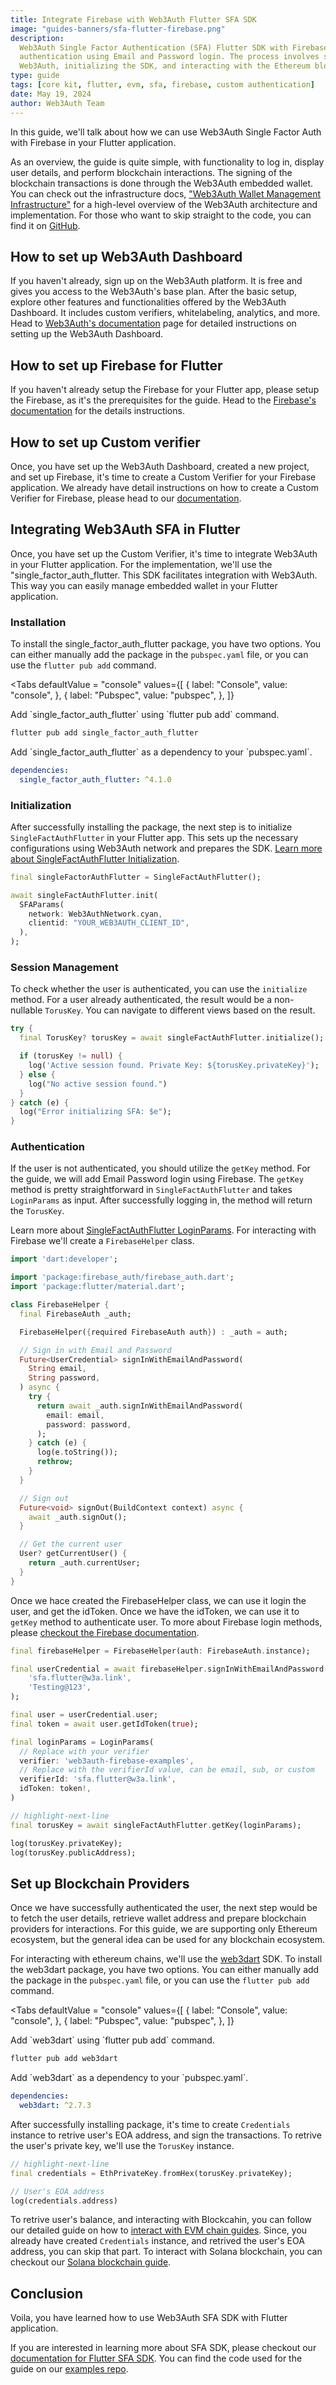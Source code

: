 ```yaml
---
title: Integrate Firebase with Web3Auth Flutter SFA SDK
image: "guides-banners/sfa-flutter-firebase.png"
description:
  Web3Auth Single Factor Authentication (SFA) Flutter SDK with Firebase enables secure blockchain
  authentication using Email and Password login. The process involves setting up Firebase and
  Web3Auth, initializing the SDK, and interacting with the Ethereum blockchain.
type: guide
tags: [core kit, flutter, evm, sfa, firebase, custom authentication]
date: May 19, 2024
author: Web3Auth Team
---
```



<SEO
  title="Integrate Firebase with Web3Auth Flutter SFA SDK"
  description="Learn how to use Web3Auth Single Factor Auth with Firebase in your Flutter Application."
  image="https://web3auth.io/docs/guides-banners/sfa-flutter-firebase.png"
  slug="/guides/sfa-flutter-firebase"
/>

In this guide, we'll talk about how we can use Web3Auth Single Factor Auth with Firebase in your
Flutter application.

As an overview, the guide is quite simple, with functionality to log in, display user details, and
perform blockchain interactions. The signing of the blockchain transactions is done through the
Web3Auth embedded wallet. You can check out the infrastructure docs,
["Web3Auth Wallet Management Infrastructure"](/docs/infrastructure) for a high-level overview of the
Web3Auth architecture and implementation. For those who want to skip straight to the code, you can
find it on
[GitHub](https://github.com/Web3Auth/web3auth-core-kit-examples/tree/main/single-factor-auth-flutter/sfa-flutter-quick-start).

## How to set up Web3Auth Dashboard

If you haven't already, sign up on the Web3Auth platform. It is free and gives you access to the
Web3Auth's base plan. After the basic setup, explore other features and functionalities offered by
the Web3Auth Dashboard. It includes custom verifiers, whitelabeling, analytics, and more. Head to
[Web3Auth's documentation](/docs/dashboard-setup) page for detailed instructions on setting up the
Web3Auth Dashboard.

## How to set up Firebase for Flutter

If you haven't already setup the Firebase for your Flutter app, please setup the Firebase, as it's
the prerequisites for the guide. Head to the
[Firebase's documentation](https://firebase.google.com/docs/flutter/setup) for the details
instructions.

## How to set up Custom verifier

Once, you have set up the Web3Auth Dashboard, created a new project, and set up Firebase, it's time
to create a Custom Verifier for your Firebase application. We already have detail instructions on
how to create a Custom Verifier for Firebase, please head to our
[documentation](https://web3auth.io/docs/auth-provider-setup/authentication-service-providers/firebase-service-provider).

## Integrating Web3Auth SFA in Flutter

Once, you have set up the Custom Verifier, it's time to integrate Web3Auth in your Flutter
application. For the implementation, we'll use the "single_factor_auth_flutter. This SDK facilitates
integration with Web3Auth. This way you can easily manage embedded wallet in your Flutter
application.

### Installation

To install the single_factor_auth_flutter package, you have two options. You can either manually add
the package in the `pubspec.yaml` file, or you can use the `flutter pub add` command.

<Tabs defaultValue = "console"
  values={[
    { label: "Console", value: "console", },
    { label: "Pubspec", value: "pubspec", },
  ]}
>

<TabItem value="console">
Add `single_factor_auth_flutter` using `flutter pub add` command.

```sh
flutter pub add single_factor_auth_flutter
```

</TabItem>

<TabItem value="pubspec">
Add `single_factor_auth_flutter` as a dependency to your `pubspec.yaml`.

```yaml
dependencies:
  single_factor_auth_flutter: ^4.1.0
```

</TabItem>
</Tabs>

### Initialization

After successfully installing the package, the next step is to initialize `SingleFactAuthFlutter` in
your Flutter app. This sets up the necessary configurations using Web3Auth network and prepares the
SDK.
[Learn more about SingleFactAuthFlutter Initialization](/docs/sdk/core-kit/sfa-flutter/initialize).

```dart
final singleFactorAuthFlutter = SingleFactAuthFlutter();

await singleFactAuthFlutter.init(
  SFAParams(
    network: Web3AuthNetwork.cyan,
    clientid: "YOUR_WEB3AUTH_CLIENT_ID",
  ),
);
```

### Session Management

To check whether the user is authenticated, you can use the `initialize` method. For a user already
authenticated, the result would be a non-nullable `TorusKey`. You can navigate to different views
based on the result.

```dart
try {
  final TorusKey? torusKey = await singleFactAuthFlutter.initialize();

  if (torusKey != null) {
    log('Active session found. Private Key: ${torusKey.privateKey}');
  } else {
    log("No active session found.")
  }
} catch (e) {
  log("Error initializing SFA: $e");
}
```

### Authentication

If the user is not authenticated, you should utilize the `getKey` method. For the guide, we will add
Email Password login using Firebase. The `getKey` method is pretty straightforward in
`SingleFactAuthFlutter` and takes `LoginParams` as input. After successfully logging in, the method
will return the `TorusKey`.

Learn more about
[SingleFactAuthFlutter LoginParams](/docs/sdk/core-kit/sfa-flutter/usage#loginparams). For
interacting with Firebase we'll create a `FirebaseHelper` class.

```dart
import 'dart:developer';

import 'package:firebase_auth/firebase_auth.dart';
import 'package:flutter/material.dart';

class FirebaseHelper {
  final FirebaseAuth _auth;

  FirebaseHelper({required FirebaseAuth auth}) : _auth = auth;

  // Sign in with Email and Password
  Future<UserCredential> signInWithEmailAndPassword(
    String email,
    String password,
  ) async {
    try {
      return await _auth.signInWithEmailAndPassword(
        email: email,
        password: password,
      );
    } catch (e) {
      log(e.toString());
      rethrow;
    }
  }

  // Sign out
  Future<void> signOut(BuildContext context) async {
    await _auth.signOut();
  }

  // Get the current user
  User? getCurrentUser() {
    return _auth.currentUser;
  }
}
```

Once we hace created the FirebaseHelper class, we can use it login the user, and get the idToken.
Once we have the idToken, we can use it to `getKey` method to authenticate user. To more about
Firebase login methods, please
[checkout the Firebase documentation](https://firebase.google.com/docs/auth/flutter/start).

```dart
final firebaseHelper = FirebaseHelper(auth: FirebaseAuth.instance);

final userCredential = await firebaseHelper.signInWithEmailAndPassword(
    'sfa.flutter@w3a.link',
    'Testing@123',
);

final user = userCredential.user;
final token = await user.getIdToken(true);

final loginParams = LoginParams(
  // Replace with your verifier
  verifier: 'web3auth-firebase-examples',
  // Replace with the verifierId value, can be email, sub, or custom
  verifierId: 'sfa.flutter@w3a.link',
  idToken: token!,
)

// highlight-next-line
final torusKey = await singleFactAuthFlutter.getKey(loginParams);

log(torusKey.privateKey);
log(torusKey.publicAddress);
```

## Set up Blockchain Providers

Once we have successfully authenticated the user, the next step would be to fetch the user details,
retrieve wallet address and prepare blockchain providers for interactions. For this guide, we are
supporting only Ethereum ecosystem, but the general idea can be used for any blockchain ecosystem.

For interacting with ethereum chains, we'll use the [web3dart](https://pub.dev/packages/web3dart)
SDK. To install the web3dart package, you have two options. You can either manually add the package
in the `pubspec.yaml` file, or you can use the `flutter pub add` command.

<Tabs defaultValue = "console"
  values={[
    { label: "Console", value: "console", },
    { label: "Pubspec", value: "pubspec", },
  ]}
>

<TabItem value="console">
Add `web3dart` using `flutter pub add` command.

```sh
flutter pub add web3dart
```

</TabItem>

<TabItem value="pubspec">
Add `web3dart` as a dependency to your `pubspec.yaml`.

```yaml
dependencies:
  web3dart: ^2.7.3
```

</TabItem>
</Tabs>

After successfully installing package, it's time to create `Credentials` instance to retrive user's
EOA address, and sign the transactions. To retrive the user's private key, we'll use the `TorusKey`
instance.

```dart
// highlight-next-line
final credentials = EthPrivateKey.fromHex(torusKey.privateKey);

// User's EOA address
log(credentials.address)
```

To retrive user's balance, and interacting with Blockcahin, you can follow our detailed guide on how
to [interact with EVM chain guides](/docs/connect-blockchain/evm/ethereum/flutter#get-balance).
Since, you already have created `Credentials` instance, and retrived the user's EOA address, you can
skip that part. To interact with Solana blockchain, you can checkout our
[Solana blockchain guide](/docs/connect-blockchain/solana/flutter).

## Conclusion

Voila, you have learned how to use Web3Auth SFA SDK with Flutter application.

If you are interested in learning more about SFA SDK, please checkout our
[documentation for Flutter SFA SDK](/docs/sdk/core-kit/sfa-flutter/). You can find the code used for
the guide on our
[examples repo](https://github.com/Web3Auth/web3auth-core-kit-examples/tree/main/single-factor-auth-flutter/sfa_flutter_quick_start).
